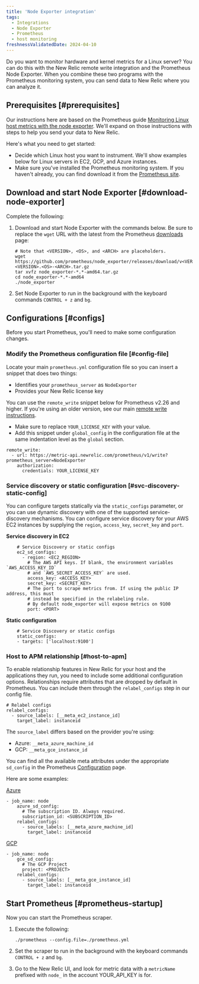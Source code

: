 ```yaml
---
title: 'Node Exporter integration'
tags:
  - Integrations
  - Node Exporter 
  - Prometheus
  - host monitoring 
freshnessValidatedDate: 2024-04-10 
---
```


Do you want to monitor hardware and kernel metrics for a Linux server? You can do this with the New Relic remote write integration and the Prometheus Node Exporter. When you combine these two programs with the Prometheus monitoring system, you can send data to New Relic where you can analyze it. 

## Prerequisites [#prerequisites]

Our instructions here are based on the Prometheus guide [Monitoring Linux host metrics with the node exporter](https://prometheus.io/docs/guides/node-exporter/). We'll expand on those instructions with steps to help you send your data to New Relic.

Here's what you need to get started:

* Decide which Linux host you want to instrument. We'll show examples below for Linux servers in EC2, GCP, and Azure instances.
* Make sure you've installed the Prometheus monitoring system. If you haven't already, you can find download it from the [Prometheus site](https://prometheus.io/download/). 

## Download and start Node Exporter [#download-node-exporter] 

Complete the following:

1. Download and start Node Exporter with the commands below. Be sure to replace the `wget` URL with the latest from the Prometheus [downloads](https://prometheus.io/download#node_exporter) page:

    ```
    # Note that <VERSION>, <OS>, and <ARCH> are placeholders.
    wget https://github.com/prometheus/node_exporter/releases/download/v<VERSION>/node_exporter-<VERSION>.<OS>-<ARCH>.tar.gz
    tar xvfz node_exporter-*.*-amd64.tar.gz
    cd node_exporter-*.*-amd64
    ./node_exporter
    ```
2. Set Node Exporter to run in the background with the keyboard commands `CONTROL + z` and `bg`.

## Configurations [#configs]

Before you start Prometheus, you'll need to make some configuration changes.

### Modify the Prometheus configuration file [#config-file]

Locate your main `prometheus.yml` configuration file so you can insert a snippet that does two things:

* Identifies your `prometheus_server` as `NodeExporter`
* Provides your New Relic license key

You can use the `remote_write` snippet below for Prometheus v2.26 and higher. If you're using an older version, see our main [remote write instructions](/docs/infrastructure/prometheus-integrations/install-configure-remote-write/set-your-prometheus-remote-write-integration/#setup). 

* Make sure to replace `YOUR_LICENSE_KEY` with your value. 
* Add this snippet under `global_config` in the configuration file at the same indentation level as the `global` section.

```
remote_write:
  - url: https://metric-api.newrelic.com/prometheus/v1/write?prometheus_server=NodeExporter
    authorization:
      credentials: YOUR_LICENSE_KEY
```

### Service discovery or static configuration [#svc-discovery-static-config]

You can configure targets statically via the `static_configs` parameter, or you can use dynamic discovery with one of the supported service-discovery mechanisms. You can configure service discovery for your AWS EC2 instances by supplying the `region`, `access_key`, `secret_key` and `port`. 

**Service discovery in EC2**

```
    # Service Discovery or static configs
    ec2_sd_configs:
      - region: <EC2_REGION>
        # The AWS API keys. If blank, the environment variables `AWS_ACCESS_KEY_ID`
        # and `AWS_SECRET_ACCESS_KEY` are used.
        access_key: <ACCESS_KEY>
        secret_key: <SECRET_KEY>
        # The port to scrape metrics from. If using the public IP address, this must
        # instead be specified in the relabeling rule.
        # By default node_exporter will expose metrics on 9100
        port: <PORT>
```

**Static configuration**

```
    # Service Discovery or static configs
    static_configs:
    - targets: ['localhost:9100']
```

### Host to APM relationship [#host-to-apm]

To enable relationship features in New Relic for your host and the applications they run, you need to include some additional configuration options. Relationships require attributes that are dropped by default in Prometheus. You can include them through the `relabel_configs` step in our config file.

```
# Relabel configs
relabel_configs:
  - source_labels: [__meta_ec2_instance_id]
    target_label: instanceid
```

The `source_label` differs based on the provider you're using: 

* Azure: `__meta_azure_machine_id` 
* GCP: `__meta_gce_instance_id` 

You can find all the available meta attributes under the appropriate `sd_config` in the Prometheus [Configuration](https://prometheus.io/docs/prometheus/latest/configuration/configuration) page.

Here are some examples:

[Azure](https://prometheus.io/docs/prometheus/latest/configuration/configuration/#azure_sd_config)

```
- job_name: node
    azure_sd_config:
      # The subscription ID. Always required.
      subscription_id: <SUBSCRIPTION_ID>
    relabel_configs:
      - source_labels: [__meta_azure_machine_id]
        target_label: instanceid
```

[GCP](https://prometheus.io/docs/prometheus/latest/configuration/configuration/#gce_sd_config)

```
- job_name: node
    gce_sd_config:
      # The GCP Project
      project: <PROJECT>
    relabel_configs:
      - source_labels: [__meta_gce_instance_id]
        target_label: instanceid
```

## Start Prometheus [#prometheus-startup]

Now you can start the Prometheus scraper.

1. Execute the following:

    ```
    ./prometheus --config.file=./prometheus.yml
    ```
3. Set the scraper to run in the background with the keyboard commands `CONTROL + z` and `bg`. 
2. Go to the New Relic UI, and look for metric data with a `metricName` prefixed with `node_` in the account YOUR_API_KEY is for.